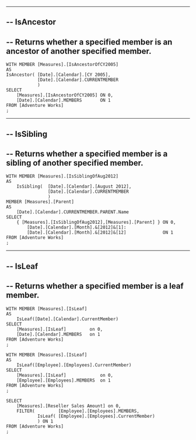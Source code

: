 
--------------------------------------------------------------------------------------------------------------------------------
--	IsAncestor
--------------------------------------------------------------------------------------------------------------------------------

--	Returns whether a specified member is an ancestor of another specified member.
--------------------------------------------------------------------------------------------------------------------------------

	WITH MEMBER [Measures].[IsAncestorOfCY2005] 
	AS
	IsAncestor(	[Date].[Calendar].[CY 2005],
				[Date].[Calendar].CURRENTMEMBER
				)
	SELECT
		[Measures].[IsAncestorOfCY2005]	ON 0,
		[Date].[Calendar].MEMBERS		ON 1
	FROM [Adventure Works]
	;

--------------------------------------------------------------------------------------------------------------------------------
--	IsSibling
--------------------------------------------------------------------------------------------------------------------------------

--	Returns whether a specified member is a sibling of another specified member.
--------------------------------------------------------------------------------------------------------------------------------

	WITH MEMBER [Measures].[IsSiblingOfAug2012] 
	AS
		IsSibling(	[Date].[Calendar].[August 2012],	
					[Date].[Calendar].CURRENTMEMBER
					)
	MEMBER [Measures].[Parent] 
	AS
		[Date].[Calendar].CURRENTMEMBER.PARENT.Name
	SELECT
		{ [Measures].[IsSiblingOfAug2012],[Measures].[Parent] } ON 0,
			[Date].[Calendar].[Month].&[2012]&[1]:
			[Date].[Calendar].[Month].&[2012]&[12]				ON 1
	FROM [Adventure Works]
	;

--------------------------------------------------------------------------------------------------------------------------------
--	IsLeaf
--------------------------------------------------------------------------------------------------------------------------------

--	Returns whether a specified member is a leaf member.
--------------------------------------------------------------------------------------------------------------------------------

	WITH MEMBER [Measures].[IsLeaf] 
	AS
		IsLeaf([Date].[Calendar].CurrentMember)
	SELECT
		[Measures].[IsLeaf]			on 0,
		[Date].[Calendar].MEMBERS	on 1
	FROM [Adventure Works]
	;

	WITH MEMBER [Measures].[IsLeaf] 
	AS
		IsLeaf([Employee].[Employees].CurrentMember)
	SELECT
		[Measures].[IsLeaf]				on 0,
		[Employee].[Employees].MEMBERS	on 1
	FROM [Adventure Works]
	;

	SELECT
		[Measures].[Reseller Sales Amount] on 0,
		FILTER(			[Employee].[Employees].MEMBERS,
				IsLeaf(	[Employee].[Employees].CurrentMember)
				) ON 1
	FROM [Adventure Works]
	;